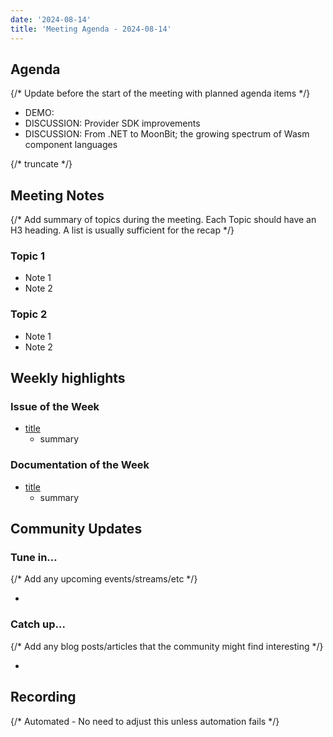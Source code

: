 ```yaml
---
date: '2024-08-14'
title: 'Meeting Agenda - 2024-08-14'
---
```


## Agenda

{/* Update before the start of the meeting with planned agenda items */}

- DEMO:
- DISCUSSION: Provider SDK improvements
- DISCUSSION: From .NET to MoonBit; the growing spectrum of Wasm component languages

{/* truncate */}

## Meeting Notes

{/* Add summary of topics during the meeting. Each Topic should have an H3 heading. A list is usually sufficient for the recap */}

### Topic 1

- Note 1
- Note 2

### Topic 2

- Note 1
- Note 2

## Weekly highlights

### Issue of the Week

- [title](https://github.com/wasmcloud/wasmcloud/issues/)
  - summary

### Documentation of the Week

- [title](/docs/intro)
  - summary

## Community Updates

### Tune in…

{/* Add any upcoming events/streams/etc */}

-

### Catch up…

{/* Add any blog posts/articles that the community might find interesting */}

-

## Recording

{/* Automated - No need to adjust this unless automation fails */}

<YouTube url="https://www.youtube.com/watch?v=MJyX3-QzRg0" />
